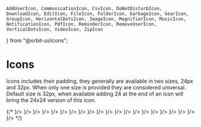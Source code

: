     AddUserIcon, CommunicationIcon, CsvIcon, DoNotDisturbIcon, DownloadIcon, EditIcon, FileIcon, FolderIcon, GarbageIcon, GearIcon, GroupIcon, HorizontalDotsIcon, ImageIcon, MagnifierIcon, MusicIcon, NotificationIcon, PdfIcon, ReminderIcon, RemoveUserIcon, VerticalDotsIcon, VideoIcon, ZipIcon
} from "@orbit-ui/icons";

<Meta title="Materials|Icons" />

# Icons

Icons includes their padding, they generally are available in two sizes, 24px and 32px. When only one size is provided they are considered universal. Default size is 32px, when available adding 24 at the end of an icon will bring the 24x24 version of this icon.

<Preview>
    <Story name="icons">
        <IconGallery>
            <IconItem name="aaa" stdSize={CommunicationIcon}/>
            {/* <IconItem name="csv" iconName="CsvIcon" stdSize={<CsvIcon />}/>
            <IconItem name="file" stdSize={<FileIcon />}/>
            <IconItem name="folder" stdSize={<FolderIcon />}/>
            <IconItem name="garbage" stdSize={<GarbageIcon />}/>
            <IconItem name="horizontal dots" stdSize={<HorizontalDotsIcon />}/>
            <IconItem name="music" stdSize={<MusicIcon />}/>
            <IconItem name="image" stdSize={<ImageIcon />}/>
            <IconItem name="video" stdSize={<VideoIcon />}/>
            <IconItem name="zip" stdSize={<ZipIcon />}/>
            <IconItem name="magnifier" stdSize={<MagnifierIcon />}/>
            <IconItem name="pdf" stdSize={<PdfIcon />}/>
            <IconItem name="edit" stdSize={<EditIcon />}/>
            <IconItem name="reminder" stdSize={<ReminderIcon />}/>
            <IconItem name="notification" stdSize={<NotificationIcon />}/>
            <IconItem name="vertical dots" stdSize={<VerticalDotsIcon />}/>
            <IconItem name="gear" stdSize={<GearIcon />}/>
            <IconItem name="add user" stdSize={<AddUserIcon />}/>
            <IconItem name="remove user" stdSize={<RemoveUserIcon />}/>
            <IconItem name="do not disturb" stdSize={<DoNotDisturbIcon />}/>
            <IconItem name="group" stdSize={<GroupIcon />}/>
            <IconItem name="download" stdSize={<DownloadIcon />}/> */}
        </IconGallery>
    </Story>
</Preview>
